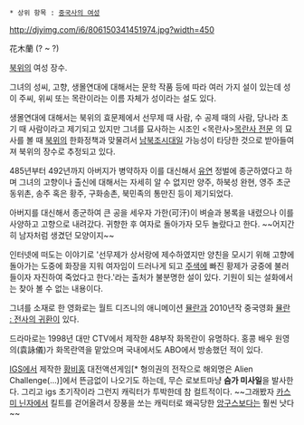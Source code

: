  * 상위 항목 : [[중국사의 여성]]

http://djyimg.com/i6/806150341451974.jpg?width=450

花木蘭
(? ~ ?)

[[북위]]의 여성 장수.

그녀의 성씨, 고향, 생몰연대에 대해서는 문학 작품 등에 따라 여러 가지 설이 있는데 성이 주씨, 위씨 또는 목란이라는 이름 자체가 성이라는 설도 있다.

생몰연대에 대해서는 북위의 효문제에서 선무제 때 사람, 수 공제 때의 사람, 당나라 초기 때 사람이라고 제기되고 있지만 그녀를 묘사하는 시조인 <목란사>[http://anwjdrkdgh.blog.me/110039905039 목란사 전문] 의 묘사를 볼 때 [[북위]]의 한화정책과 맞물려서 [[남북조시대]]일 가능성이 타당한 것으로 받아들여져 북위의 장수로 추정되고 있다.

485년부터 492년까지 아버지가 병약하자 이를 대신해서 [[유연]] 정벌에 종군하였다고 하며 그녀의 고향이나 출신에 대해서는 자세히 알 수 없지만 양주, 하북성 완현, 영주 초군 동위촌, 송주 혹은 황주, 구화송촌, 북민족의 통만진 등이 제기되었다.

아버지를 대신해서 종군하여 큰 공을 세우자 가한(可汗)이 벼슬과 봉록을 내렸으나 이를 사양하고 고향으로 내려갔다. 귀향한 후 여자로 돌아가자 모두 놀랐다고 한다. ~~어지간히 남자처럼 생겼던 모양이지~~

인터넷에 떠도는 이야기로 '선무제가 상서랑에 제수하였지만 양친을 모시기 위해 고향에 돌아가는 도중에 화장을 지워 여자임이 드러나게 되고 [[주색]]에 빠진 황제가 궁중에 불러들이자 자진하여 죽었다고 한다.'라는 출처가 불분명한 설이 있다. 기원이 되는 설화에서는 찾아 볼 수 없는 내용이다.

그녀를 소재로 한 영화로는 월트 디즈니의 애니메이션 [[뮬란]]과 2010년작 중국영화 [[뮬란 : 전사의 귀환]]이 있다.

드라마로는 1998년 대만 CTV에서 제작한 48부작 화목란이 유명하다. 홍콩 배우 원영의(袁詠儀)가 화목란역을 맡았으며 국내에서도 ABO에서 방송했던 적이 있다.

[[IGS]]에서 제작한 [[황비홍]] 대전액션게임[* 형의권의 전작으로 해외명은 Alien Challenge(...)]에서 뜬금없이 나오기도 하는데, 무슨 로보트마냥 '''슴가 미사일'''을 발사한다. 그리고 igs 초기작이라 그런지 캐릭터가 투박한데 참 컬트적이다. ~~그래봤자 [[카스미 닌자]]에서 킬트를 걷어올려서 장풍을 쏘는 캐릭터로 왜곡당한 [[앙구스]]보다는 훨씬 낫다~~
